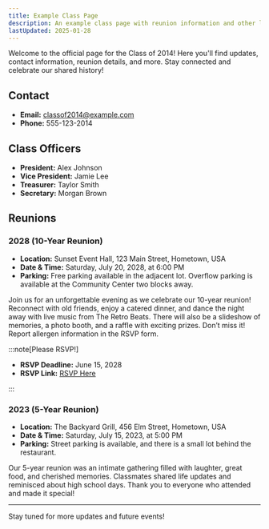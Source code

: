 ```yaml
---
title: Example Class Page
description: An example class page with reunion information and other links
lastUpdated: 2025-01-28
---
```



Welcome to the official page for the Class of 2014!
Here you'll find updates, contact information, reunion details, and more.
Stay connected and celebrate our shared history!

## Contact

- **Email:** [classof2014@example.com](mailto:classof2014@example.com)
- **Phone:** 555-123-2014

<CardGrid>
  <LinkCard
      title="Class of Example Facebook Group"
      icon="facebook"
      href="https://www.example.com"
      description="All class of example members are encouraged to join."
    />
</CardGrid>

## Class Officers

- **President:** Alex Johnson
- **Vice President:** Jamie Lee
- **Treasurer:** Taylor Smith
- **Secretary:** Morgan Brown

## Reunions

### 2028 (10-Year Reunion) <Badge text="upcoming" variant="note" size="large"/>

- **Location:** Sunset Event Hall, 123 Main Street, Hometown, USA
- **Date & Time:** Saturday, July 20, 2028, at 6:00 PM
- **Parking:** Free parking available in the adjacent lot.
  Overflow parking is available at the Community Center two blocks away.

Join us for an unforgettable evening as we celebrate our 10-year reunion! Reconnect with old friends, enjoy a catered dinner, and dance the night away with live music from The Retro Beats.
There will also be a slideshow of memories, a photo booth, and a raffle with exciting prizes. Don’t miss it!
Report allergen information in the RSVP form.

:::note[Please RSVP!]

- **RSVP Deadline:** June 15, 2028
- **RSVP Link:** [RSVP Here](https://example.com/rsvp2014)

:::

### 2023 (5-Year Reunion)

- **Location:** The Backyard Grill, 456 Elm Street, Hometown, USA
- **Date & Time:** Saturday, July 15, 2023, at 5:00 PM
- **Parking:** Street parking is available, and there is a small lot behind the restaurant.

Our 5-year reunion was an intimate gathering filled with laughter, great food, and cherished memories.
Classmates shared life updates and reminisced about high school days.
Thank you to everyone who attended and made it special!

---

Stay tuned for more updates and future events!
